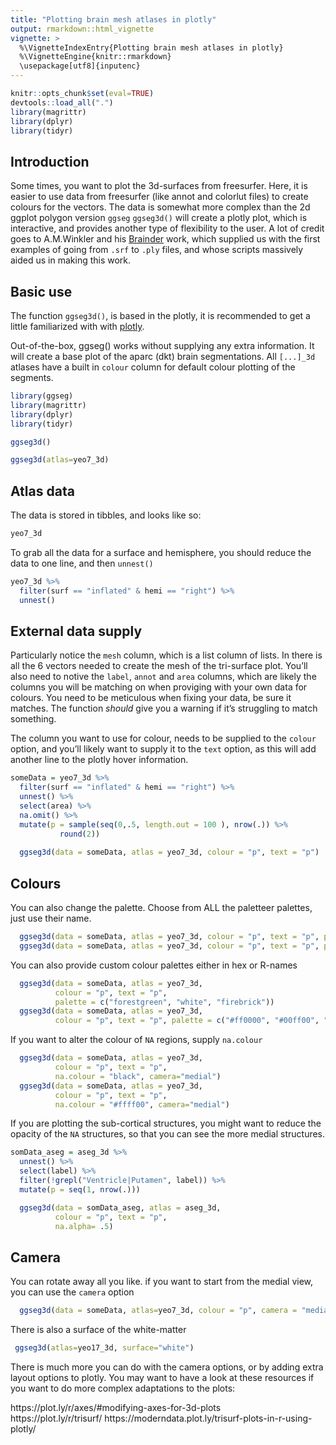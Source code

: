 ```yaml
---
title: "Plotting brain mesh atlases in plotly"
output: rmarkdown::html_vignette
vignette: >
  %\VignetteIndexEntry{Plotting brain mesh atlases in plotly}
  %\VignetteEngine{knitr::rmarkdown}
  \usepackage[utf8]{inputenc}
---
```


```r
knitr::opts_chunk$set(eval=TRUE)
devtools::load_all(".")
library(magrittr)
library(dplyr)
library(tidyr)
```

## Introduction
Some times, you want to plot the 3d-surfaces from freesurfer. Here, it is easier to use data from freesurfer (like annot and colorlut files) to create colours for the vectors. 
The data is somewhat more complex than the 2d ggplot polygon version `ggseg`
`ggseg3d()` will create a plotly plot, which is interactive, and provides another type of flexibility to the user. 
A lot of credit goes to A.M.Winkler and his [Brainder](https://brainder.org/) work, which supplied us with the first examples of going from `.srf` to `.ply` files, and whose scripts massively aided us in making this work.

## Basic use
The function `ggseg3d()`, is based in the plotly, it is recommended to get a little familiarized with with [plotly](https://plotly-book.cpsievert.me/). 

Out-of-the-box, ggseg() works without supplying any extra information. 
It will create a base plot of the aparc (dkt) brain segmentations.
All `[...]_3d` atlases have a built in `colour` column for default colour plotting of the segments.

```r
library(ggseg)
library(magrittr)
library(dplyr)
library(tidyr)
```
```r
ggseg3d()
```


```r
ggseg3d(atlas=yeo7_3d)
```


## Atlas data
The data is stored in tibbles, and looks like so:
```r
yeo7_3d
```

To grab all the data for a surface and hemisphere, you should reduce the data to one line, and then `unnest()`
```r
yeo7_3d %>% 
  filter(surf == "inflated" & hemi == "right") %>% 
  unnest()
```

## External data supply
Particularly notice the `mesh` column, which is a list column of lists. In there is all the 6 vectors needed to create the mesh of the tri-surface plot. 
You'll also need to notive the `label`, `annot` and `area` columns, which are likely the columns you will be matching on when proviging with your own data for colours. 
You need to be meticulous when fixing your data, be sure it matches.
The function _should_ give you a warning if it's struggling to match something. 

The column you want to use for colour, needs to be supplied to the `colour` option, and you'll likely want to supply it to the `text` option, as this will add another line to the plotly hover information.

```r
someData = yeo7_3d %>% 
  filter(surf == "inflated" & hemi == "right") %>% 
  unnest() %>% 
  select(area) %>% 
  na.omit() %>% 
  mutate(p = sample(seq(0,.5, length.out = 100 ), nrow(.)) %>% 
           round(2)) 
  
  ggseg3d(data = someData, atlas = yeo7_3d, colour = "p", text = "p")
```

## Colours
You can also change the palette. Choose from ALL the paletteer palettes, just use their name.
```r
  ggseg3d(data = someData, atlas = yeo7_3d, colour = "p", text = "p", palette = "berlin")
  ggseg3d(data = someData, atlas = yeo7_3d, colour = "p", text = "p", palette = "RdBu")
```

You can also provide custom colour palettes either in hex or R-names
```r
  ggseg3d(data = someData, atlas = yeo7_3d, 
          colour = "p", text = "p", 
          palette = c("forestgreen", "white", "firebrick"))
  ggseg3d(data = someData, atlas = yeo7_3d, 
          colour = "p", text = "p", palette = c("#ff0000", "#00ff00", "#0000ff"))
```

If you want to alter the colour of `NA` regions, supply `na.colour`
```r
  ggseg3d(data = someData, atlas = yeo7_3d, 
          colour = "p", text = "p", 
          na.colour = "black", camera="medial")
  ggseg3d(data = someData, atlas = yeo7_3d, 
          colour = "p", text = "p", 
          na.colour = "#ffff00", camera="medial")
```

If you are plotting the sub-cortical structures, you might want to reduce the opacity of the `NA` structures, so that you can see the more medial structures.
```r
somData_aseg = aseg_3d %>% 
  unnest() %>% 
  select(label) %>% 
  filter(!grepl("Ventricle|Putamen", label)) %>% 
  mutate(p = seq(1, nrow(.))) 

  ggseg3d(data = somData_aseg, atlas = aseg_3d, 
          colour = "p", text = "p", 
          na.alpha= .5)
```

## Camera
You can rotate away all you like. if you want to start from the medial view, you can use the `camera` option
```r
  ggseg3d(data = someData, atlas=yeo7_3d, colour = "p", camera = "medial")
```

There is also a surface of the white-matter
```r
 ggseg3d(atlas=yeo17_3d, surface="white")
```

There is much more you can do with the camera options, or by adding extra layout options to plotly. 
You may want to have a look at these resources if you want to do more complex adaptations to the plots:

https://plot.ly/r/axes/#modifying-axes-for-3d-plots  
https://plot.ly/r/trisurf/
https://moderndata.plot.ly/trisurf-plots-in-r-using-plotly/




